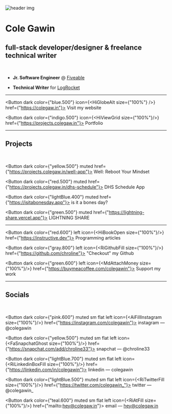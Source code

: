 
![header img](/img/header.png)

# Cole Gawin

## full-stack developer/designer & freelance technical writer

<br />

- **Jr. Software Engineer** @ [Fiveable](https://fiveable.me)

- **Technical Writer** for [LogRocket](https://blog.logrocket.com)

---

<Button dark color={"blue.500"} icon={<HiGlobeAlt size={"100%"} />} href={"https://colegaw.in"}>
    Visit my website
</Button>

<Button dark color={"indigo.500"} icon={<HiViewGrid size={"100%"}/>} href={"https://projects.colegaw.in"}>
    Portfolio
</Button>

---

## Projects

<br />

<Button dark color={"yellow.500"} muted href={"https://projects.colegaw.in/well-app"}>
    Well: Reboot Your Mindset
</Button>

<Button dark color={"red.500"} muted href={"https://projects.colegaw.in/dhs-schedule"}>
    DHS Schedule App
</Button>

<Button dark color={"lightBlue.400"} muted href={"https://isitabonesday.app"}>
    is it a bones day?
</Button>

<Button dark color={"green.500"} muted href={"https://lightning-share.vercel.app"}>
    LIGHTNING SHARE
</Button>

---

<Button dark color={"red.600"} left icon={<HiBookOpen size={"100%"}/>} href={"https://instructive.dev"}>
    Programming articles
</Button>

<Button dark color={"gray.800"} left icon={<RiGithubFill size={"100%"}/>} href={"https://github.com/chroline"}>
    "Checkout" my Github
</Button>

<Button dark color={"green.600"} left icon={<MdAttachMoney size={"100%"}/>} href={"https://buymeacoffee.com/colegawin"}>
    Support my work
</Button>

---

## Socials

<br />

<Button dark color={"pink.600"} muted sm flat left icon={<AiFillInstagram size={"100%"}/>} href={"https://instagram.com/colegawin"}>
    instagram — @colegawin
</Button>

<Button dark color={"yellow.500"} muted sm flat left icon={<FaSnapchatGhost size={"100%"}/>} href={"https://snapchat.com/add/chroline33"}>
    snapchat — @chroline33
</Button>

<Button dark color={"lightBlue.700"} muted sm flat left icon={<RiLinkedinBoxFill size={"100%"}/>} href={"https://linkedin.com/in/colegawin"}>
    linkedin — colegawin
</Button>

<Button dark color={"lightBlue.500"} muted sm flat left icon={<RiTwitterFill size={"100%"}/>} href={"https://twitter.com/colegawin_"}>
    twitter — @colegawin_
</Button>

<Button dark color={"teal.600"} muted sm flat left icon={<RiAtFill size={"100%"}/>} href={"mailto:hey@colegaw.in"}>
    email — hey@colegaw.in
</Button>